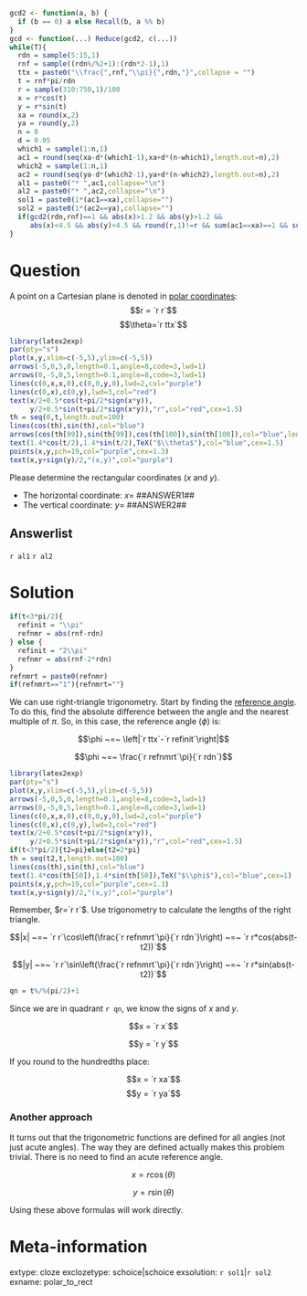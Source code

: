 ```r
gcd2 <- function(a, b) {
  if (b == 0) a else Recall(b, a %% b)
}
gcd <- function(...) Reduce(gcd2, c(...))
while(T){
  rdn = sample(5:15,1)
  rnf = sample((rdn%/%2+1):(rdn*2-1),1)
  ttx = paste0("\\frac{",rnf,"\\pi}{",rdn,"}",collapse = "")
  t = rnf*pi/rdn
  r = sample(310:750,1)/100
  x = r*cos(t)
  y = r*sin(t)
  xa = round(x,2)
  ya = round(y,2)
  n = 8
  d = 0.05
  which1 = sample(1:n,1)
  ac1 = round(seq(xa-d*(which1-1),xa+d*(n-which1),length.out=n),2)
  which2 = sample(1:n,1)
  ac2 = round(seq(ya-d*(which2-1),ya+d*(n-which2),length.out=n),2)
  al1 = paste0("* ",ac1,collapse="\n")
  al2 = paste0("* ",ac2,collapse="\n")
  sol1 = paste0(1*(ac1==xa),collapse="")
  sol2 = paste0(1*(ac2==ya),collapse="")
  if(gcd2(rdn,rnf)==1 && abs(x)>1.2 && abs(y)>1.2 &&
     abs(x)<4.5 && abs(y)<4.5 && round(r,1)!=r && sum(ac1==xa)==1 && sum(ac2==ya)==1){break}
}

```

Question
========

A point on a Cartesian plane is denoted in [polar coordinates](https://en.wikipedia.org/wiki/Polar_coordinate_system):
$$r = `r r`$$
$$\theta=`r ttx`$$

```r
library(latex2exp)
par(pty="s")
plot(x,y,xlim=c(-5,5),ylim=c(-5,5))
arrows(-5,0,5,0,length=0.1,angle=8,code=3,lwd=1)
arrows(0,-5,0,5,length=0.1,angle=8,code=3,lwd=1)
lines(c(0,x,x,0),c(0,0,y,0),lwd=2,col="purple")
lines(c(0,x),c(0,y),lwd=3,col="red")
text(x/2+0.5*cos(t+pi/2*sign(x*y)),
     y/2+0.5*sin(t+pi/2*sign(x*y)),"r",col="red",cex=1.5)
th = seq(0,t,length.out=100)
lines(cos(th),sin(th),col="blue")
arrows(cos(th[99]),sin(th[99]),cos(th[100]),sin(th[100]),col="blue",length=0.05,angle=20,lwd=2)
text(1.4*cos(t/2),1.4*sin(t/2),TeX("$\\theta$"),col="blue",cex=1.5)
points(x,y,pch=19,col="purple",cex=1.3)
text(x,y+sign(y)/2,"(x,y)",col="purple")
```


Please determine the rectangular coordinates ($x$ and $y$).

* The horizontal coordinate: $x=$ ##ANSWER1##
* The vertical coordinate: $y=$ ##ANSWER2##

Answerlist
--------

`r al1`
`r al2`



Solution
========

```r
if(t<3*pi/2){
  refinit = "\\pi"
  refnmr = abs(rnf-rdn)
} else {
  refinit = "2\\pi"
  refnmr = abs(rnf-2*rdn)
}
refnmrt = paste0(refnmr)
if(refnmrt=="1"){refnmrt=""}
```

We can use right-triangle trigonometry. Start by finding the [reference angle](https://courses.lumenlearning.com/csn-precalculus/chapter/reference-angles/). To do this, find the absolute difference between the angle and the nearest multiple of $\pi$. So, in this case, the reference angle ($\phi$) is:

$$\phi ~=~ \left|`r ttx`-`r refinit`\right|$$

$$\phi ~=~ \frac{`r refnmrt`\pi}{`r rdn`}$$

```r
library(latex2exp)
par(pty="s")
plot(x,y,xlim=c(-5,5),ylim=c(-5,5))
arrows(-5,0,5,0,length=0.1,angle=8,code=3,lwd=1)
arrows(0,-5,0,5,length=0.1,angle=8,code=3,lwd=1)
lines(c(0,x,x,0),c(0,0,y,0),lwd=2,col="purple")
lines(c(0,x),c(0,y),lwd=3,col="red")
text(x/2+0.5*cos(t+pi/2*sign(x*y)),
     y/2+0.5*sin(t+pi/2*sign(x*y)),"r",col="red",cex=1.5)
if(t<3*pi/2){t2=pi}else{t2=2*pi}
th = seq(t2,t,length.out=100)
lines(cos(th),sin(th),col="blue")
text(1.4*cos(th[50]),1.4*sin(th[50]),TeX("$\\phi$"),col="blue",cex=1)
points(x,y,pch=19,col="purple",cex=1.3)
text(x,y+sign(y)/2,"(x,y)",col="purple")
```


Remember, $r=`r r`$. Use trigonometry to calculate the lengths of the right triangle.

$$|x| ~=~ `r r`\cos\left(\frac{`r refnmrt`\pi}{`r rdn`}\right) ~=~ `r r*cos(abs(t-t2))`$$

$$|y| ~=~ `r r`\sin\left(\frac{`r refnmrt`\pi}{`r rdn`}\right) ~=~ `r r*sin(abs(t-t2))`$$

```r
qn = t%/%(pi/2)+1
```

Since we are in quadrant `r qn`, we know the signs of $x$ and $y$.

$$x = `r x`$$

$$y = `r y`$$

If you round to the hundredths place:

$$x = `r xa`$$
$$y = `r ya`$$

### Another approach

It turns out that the trigonometric functions are defined for all angles (not just acute angles). The way they are defined actually makes this problem trivial. There is no need to find an acute reference angle.

$$x = r \cos(\theta)$$

$$y = r \sin(\theta)$$

Using these above formulas will work directly. 


Meta-information
============
extype: cloze
exclozetype: schoice|schoice
exsolution: `r sol1`|`r sol2`
exname: polar_to_rect